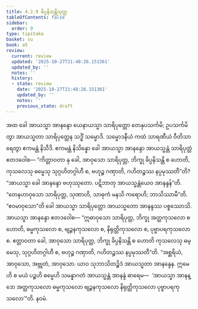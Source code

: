 ```yaml
---
title: 4.2.9 ခိပ္ပနိသန္တိသုတ္တ
tableOfContents: false
sidebar:
  order: 9
type: tipitaka
basket: su
book: a5
review:
  current: review
  updated: '2025-10-27T21:48:26.151361'
  updated_by: ''
  notes: ''
  history:
  - state: review
    date: '2025-10-27T21:48:26.151361'
    updated_by: ''
    notes: ''
    previous_state: draft
---
```



<ReviewStatus review={frontmatter.review} showDetails={true} />

<HypothesisAnnotation frontmatter={frontmatter} />

<DynamicBreadcrumb />

<Division number="169" book="a5" e="ch" v="16" p="176">

<Paragraph number="985" book="a5">
အထ ခေါ အာယသ္မာ အာနန္ဒော ယေနာယသ္မာ သာရိပုတ္တော တေနုပသင်္ကမိ; ဥပသင်္ကမိတွာ အာယသ္မတာ သာရိပုတ္တေန သဒ္ဓိံ သမ္မောဒိ. သမ္မောဒနီယံ ကထံ သာရဏီယံ ဝီတိသာရေတွာ ဧကမန္တံ နိသီဒိ. ဧကမန္တံ နိသိန္နော ခေါ အာယသ္မာ အာနန္ဒော အာယသ္မန္တံ သာရိပုတ္တံ ဧတဒဝေါစ—
</Paragraph>

<Paragraph number="986" book="a5">
“ကိတ္တာဝတာ နု ခေါ, အာဝုသော သာရိပုတ္တ, ဘိက္ခု ခိပ္ပနိသန္တိ စ ဟောတိ, ကုသလေသု ဓမ္မေသု သုဂ္ဂဟိတဂ္ဂါဟီ စ, ဗဟုဉ္စ ဂဏှာတိ, ဂဟိတဉ္စဿ နပ္ပမုဿတီ”တိ? “အာယသ္မာ ခေါ အာနန္ဒော ဗဟုဿုတော. ပဋိဘာတု အာယသ္မန္တံယေဝ အာနန္ဒန်”တိ. “တေနဟာဝုသော သာရိပုတ္တ, သုဏာဟိ, သာဓုကံ မနသိ ကရောဟိ; ဘာသိဿာမီ”တိ. “ဧဝမာဝုသော”တိ ခေါ အာယသ္မာ သာရိပုတ္တော အာယသ္မတော အာနန္ဒဿ ပစ္စဿောသိ. အာယသ္မာ အာနန္ဒော ဧတဒဝေါစ—
</Paragraph>

<Paragraph number="987" book="a5">
“ဣဓာဝုသော သာရိပုတ္တ, ဘိက္ခု အတ္ထကုသလော စ ဟောတိ, ဓမ္မကုသလော စ, ဗျဉ္ဇနကုသလော စ, နိရုတ္တိကုသလော စ, ပုဗ္ဗာပရကုသလော စ. ဧတ္တာဝတာ ခေါ, အာဝုသော သာရိပုတ္တ, ဘိက္ခု ခိပ္ပနိသန္တိ စ ဟောတိ ကုသလေသု ဓမ္မေသု, သုဂ္ဂဟိတဂ္ဂါဟီ စ, ဗဟုဉ္စ ဂဏှာတိ, ဂဟိတဉ္စဿ နပ္ပမုဿတီ”တိ. “အစ္ဆရိယံ, အာဝုသော, အဗ္ဘုတံ, အာဝုသော. ယာဝ သုဘာသိတဉ္စိဒံ အာယသ္မတာ အာနန္ဒေန. ဣမေဟိ စ မယံ ပဉ္စဟိ ဓမ္မေဟိ သမန္နာဂတံ အာယသ္မန္တံ အာနန္ဒံ ဓာရေမ—  ‘အာယသ္မာ အာနန္ဒော အတ္ထကုသလော ဓမ္မကုသလော ဗျဉ္ဇနကုသလော နိရုတ္တိကုသလော ပုဗ္ဗာပရကုသလော’”တိ.

</Paragraph>
</Division>

<Paragraph number="988" type="center" book="a5">
နဝမံ.
</Paragraph>